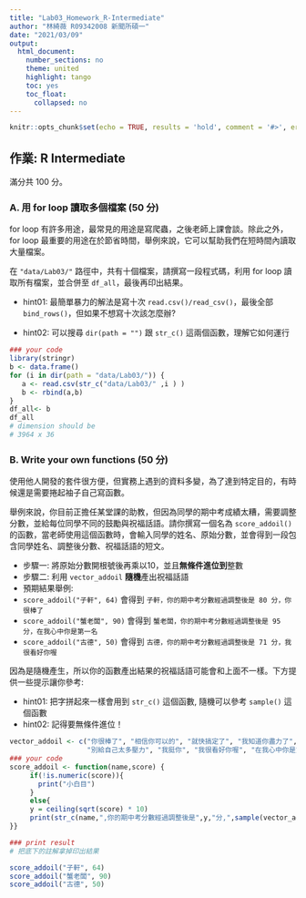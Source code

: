 ```yaml
---
title: "Lab03_Homework_R-Intermediate"
author: "林綺薇 R09342008 新聞所碩一"
date: "2021/03/09"
output:
  html_document:
    number_sections: no
    theme: united
    highlight: tango
    toc: yes
    toc_float:
      collapsed: no
---
```


```r
knitr::opts_chunk$set(echo = TRUE, results = 'hold', comment = '#>', error = TRUE)
```

## 作業: R Intermediate

滿分共 100 分。

### A. 用 for loop 讀取多個檔案 (50 分) 

for loop 有許多用途，最常見的用途是寫爬蟲，之後老師上課會談。除此之外，for loop 最重要的用途在於節省時間，舉例來說，它可以幫助我們在短時間內讀取大量檔案。

在 `"data/Lab03/"` 路徑中，共有十個檔案，請撰寫一段程式碼，利用 for loop 讀取所有檔案，並合併至 `df_all`，最後再印出結果。

- hint01: 最簡單暴力的解法是寫十次 `read.csv()/read_csv()`，最後全部 `bind_rows()`，但如果不想寫十次該怎麼辦?

- hint02: 可以搜尋 `dir(path = "")` 跟 `str_c()` 這兩個函數，理解它如何運行

```r
### your code
library(stringr)
b <- data.frame()
for (i in dir(path = "data/Lab03/")) {
   a <- read.csv(str_c("data/Lab03/" ,i ) )
   b <- rbind(a,b)
}
df_all<- b
df_all
# dimension should be
# 3964 x 36
```


### B. Write your own functions (50 分) 

使用他人開發的套件很方便，但實務上遇到的資料多變，為了達到特定目的，有時候還是需要捲起袖子自己寫函數。

舉例來說，你目前正擔任某堂課的助教，但因為同學的期中考成績太糟，需要調整分數，並給每位同學不同的鼓勵與祝福話語。請你撰寫一個名為 `score_addoil()` 的函數，當老師使用這個函數時，會輸入同學的姓名、原始分數，並會得到一段包含同學姓名、調整後分數、祝福話語的短文。

- 步驟一: 將原始分數開根號後再乘以10，並且**無條件進位到**整數
- 步驟二: 利用 `vector_addoil` **隨機**產出祝福話語
- 預期結果舉例:
 - `score_addoil("子軒", 64)` 會得到 `子軒，你的期中考分數經過調整後是 80 分，你很棒了`
 - `score_addoil("蟹老闆", 90)` 會得到 `蟹老闆，你的期中考分數經過調整後是 95 分，在我心中你是第一名`
 - `score_addoil("古德", 50)` 會得到 `古德，你的期中考分數經過調整後是 71 分，我很看好你喔`

因為是隨機產生，所以你的函數產出結果的祝福話語可能會和上面不一樣。下方提供一些提示讓你參考:

- hint01: 把字拼起來一樣會用到 `str_c()` 這個函數, 隨機可以參考 `sample()` 這個函數
- hint02: 記得要無條件進位！

```r
vector_addoil <- c("你很棒了", "相信你可以的", "就快搞定了", "我知道你盡力了", "不輟喔", 
                   "別給自己太多壓力", "我挺你", "我很看好你喔", "在我心中你是第一名")
### your code
score_addoil <- function(name,score) {
     if(!is.numeric(score)){
       print("小白目")
     }
     else{
     y = ceiling(sqrt(score) * 10)
     print(str_c(name,",你的期中考分數經過調整後是",y,"分,",sample(vector_addoil,1,replace = TRUE)))
}}

### print result 
# 把底下的註解拿掉印出結果

score_addoil("子軒", 64)
score_addoil("蟹老闆", 90)
score_addoil("古德", 50)
```

